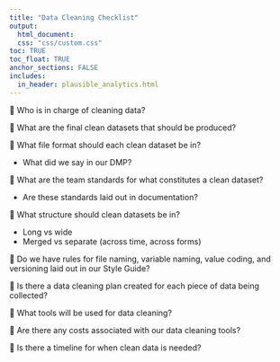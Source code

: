 ```yaml
---
title: "Data Cleaning Checklist"
output: 
  html_document:
  css: "css/custom.css"
toc: TRUE
toc_float: TRUE
anchor_sections: FALSE
includes:
  in_header: plausible_analytics.html
---
```


🔲 Who is in charge of cleaning data?

🔲 What are the final clean datasets that should be produced?

🔲 What file format should each clean dataset be in?

  - What did we say in our DMP?

🔲 What are the team standards for what constitutes a clean dataset?

  - Are these standards laid out in documentation?
  
🔲 What structure should clean datasets be in?

  - Long vs wide
  - Merged vs separate (across time, across forms)

🔲 Do we have rules for file naming, variable naming, value coding, and versioning laid out in our Style Guide?

🔲 Is there a data cleaning plan created for each piece of data being collected?

🔲 What tools will be used for data cleaning?

🔲 Are there any costs associated with our data cleaning tools?

🔲 Is there a timeline for when clean data is needed?



